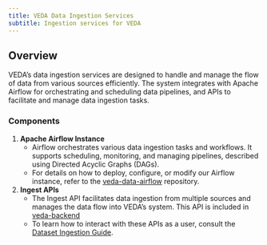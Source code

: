 ```yaml
---
title: VEDA Data Ingestion Services
subtitle: Ingestion services for VEDA
---
```


## Overview

VEDA's data ingestion services are designed to handle and manage the flow of data from various sources efficiently. The system integrates with Apache Airflow for orchestrating and scheduling data pipelines, and APIs to facilitate and manage data ingestion tasks.

### Components

1. **Apache Airflow Instance**
   - Airflow orchestrates various data ingestion tasks and workflows. It supports scheduling, monitoring, and managing pipelines, described using Directed Acyclic Graphs (DAGs).
   - For details on how to deploy, configure, or modify our Airflow instance, refer to the [veda-data-airflow](https://github.com/NASA-IMPACT/veda-data-airflow) repository.

2. **Ingest APIs**
   - The Ingest API facilitates data ingestion from multiple sources and manages the data flow into VEDA's system. This API is included in [veda-backend](https://github.com/NASA-IMPACT/veda-backend)
   - To learn how to interact with these APIs as a user, consult the [Dataset Ingestion Guide](/users-guide/content-curation/dataset-ingestion/index.qmd).

